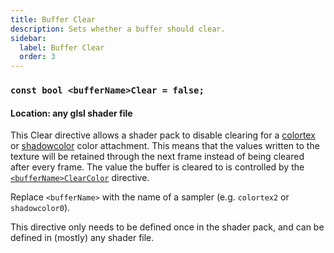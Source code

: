 ```yaml
---
title: Buffer Clear
description: Sets whether a buffer should clear.
sidebar:
  label: Buffer Clear
  order: 3
---
```


### `const bool <bufferName>Clear = false;`

#### Location: any glsl shader file

This Clear directive allows a shader pack to disable clearing for a [colortex](/reference/buffers/colortex) or [shadowcolor](/reference/buffers/shadowcolor) color attachment. This means that the values written to the texture will be retained through the next frame instead of being cleared after every frame. The value the buffer is cleared to is controlled by the [`<bufferName>ClearColor`](/reference/constants/buffer_clear_color) directive.

Replace `<bufferName>` with the name of a sampler (e.g. `colortex2` or `shadowcolor0`).

This directive only needs to be defined once in the shader pack, and can be defined in (mostly) any shader file.